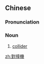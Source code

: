 {{also|对撞机}}
==Chinese==
{{zh-forms|s=对撞机|type=21}}

===Pronunciation===
{{zh-pron
|m=duìzhuàngjī
|c=deoi3 zong6 gei1
|cat=n
}}

===Noun===
{{zh-noun}}

# {{lb|zh|physics}} [[collider]]

[[zh:對撞機]]